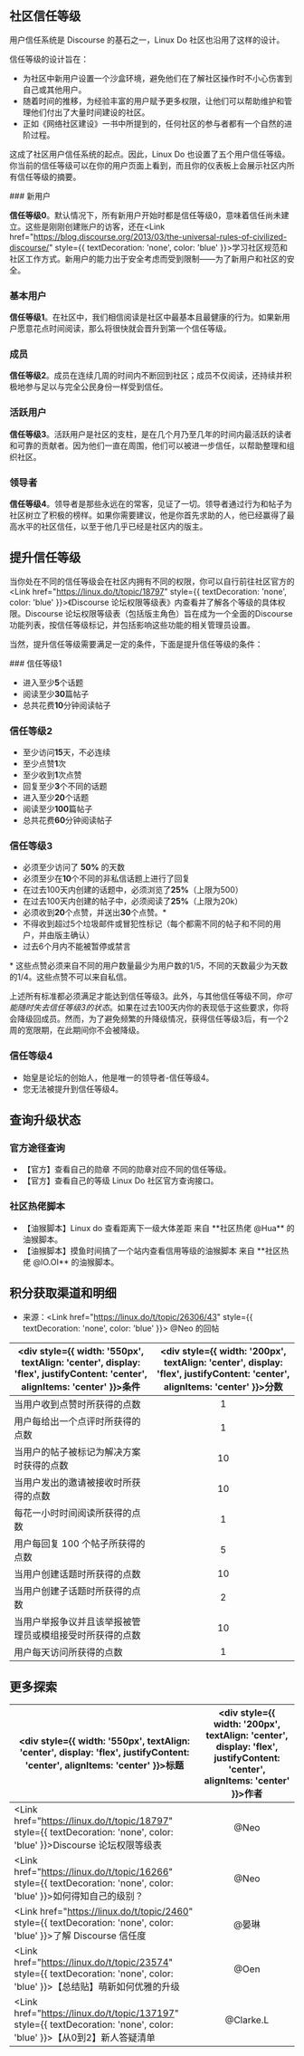 
## 社区信任等级
用户信任系统是 Discourse 的基石之一，Linux Do 社区也沿用了这样的设计。

信任等级的设计旨在：

- 为社区中新用户设置一个沙盒环境，避免他们在了解社区操作时不小心伤害到自己或其他用户。
- 随着时间的推移，为经验丰富的用户赋予更多权限，让他们可以帮助维护和管理他们付出了大量时间建设的社区。
- 正如《网络社区建设》一书中所提到的，任何社区的参与者都有一个自然的进阶过程。

这成了社区用户信任系统的起点。因此，Linux Do 也设置了五个用户信任等级。你当前的信任等级可以在你的用户页面上看到，而且你的仪表板上会展示社区内所有信任等级的摘要。

<Steps>
### 新用户

**信任等级0**。默认情况下，所有新用户开始时都是信任等级0，意味着信任尚未建立。这些是刚刚创建账户的访客，还在<Link href="https://blog.discourse.org/2013/03/the-universal-rules-of-civilized-discourse/" style={{ textDecoration: 'none', color: 'blue' }}>学习社区规范和社区工作方式</Link>。新用户的能力出于安全考虑而受到限制——为了新用户和社区的安全。


### 基本用户

**信任等级1**。在社区中，我们相信阅读是社区中最基本且最健康的行为。如果新用户愿意花点时间阅读，那么将很快就会晋升到第一个信任等级。


### 成员

**信任等级2**。成员在连续几周的时间内不断回到社区；成员不仅阅读，还持续并积极地参与足以与完全公民身份一样受到信任。


### 活跃用户

**信任等级3**。活跃用户是社区的支柱，是在几个月乃至几年的时间内最活跃的读者和可靠的贡献者。因为他们一直在周围，他们可以被进一步信任，以帮助整理和组织社区。


### 领导者

**信任等级4**。领导者是那些永远在的常客，见证了一切。领导者通过行为和帖子为社区树立了积极的榜样。如果你需要建议，他是你首先求助的人，他已经赢得了最高水平的社区信任，以至于他几乎已经是社区内的版主。

</Steps>


## 提升信任等级
当你处在不同的信任等级会在社区内拥有不同的权限，你可以自行前往社区官方的<Link href="https://linux.do/t/topic/18797" style={{ textDecoration: 'none', color: 'blue' }}>《Discourse 论坛权限等级表》</Link>内查看并了解各个等级的具体权限。Discourse 论坛权限等级表（包括版主角色）旨在成为一个全面的Discourse功能列表，按信任等级标记，并包括影响这些功能的相关管理员设置。

当然，提升信任等级需要满足一定的条件，下面是提升信任等级的条件：

<Steps>
### 信任等级1

* 进入至少**5**个话题
* 阅读至少**30**篇帖子
* 总共花费**10**分钟阅读帖子

### 信任等级2

 * 至少访问**15**天，不必连续
* 至少点赞**1**次
* 至少收到**1**次点赞
* 回复至少**3**个不同的话题
* 进入至少**20**个话题
* 阅读至少**100**篇帖子
* 总共花费**60**分钟阅读帖子

### 信任等级3

* 必须至少访问了 **50%** 的天数
* 必须至少在**10**个不同的非私信话题上进行了回复
* 在过去100天内创建的话题中，必须浏览了**25%**（上限为500）
* 在过去100天内创建的帖子中，必须阅读了**25%**（上限为20k）
* 必须收到**20**个点赞，并送出**30**个点赞。\*
* 不得收到超过5个垃圾邮件或冒犯性标记（每个都需不同的帖子和不同的用户，并由版主确认）
* 过去6个月内不能被暂停或禁言

\* 这些点赞必须来自不同的用户数量最少为用户数的1/5，不同的天数最少为天数的1/4。这些点赞不可以来自私信。

上述所有标准都必须满足才能达到信任等级3。此外，与其他信任等级不同，*你可能随时失去信任等级3的状态*。如果在过去100天内你的表现低于这些要求，你将会降级回成员。然而，为了避免频繁的升降级情况，获得信任等级3后，有一个2周的宽限期，在此期间你不会被降级。

### 信任等级4

* 始皇是论坛的创始人，他是唯一的领导者-信任等级4。
* 您无法被提升到信任等级4。

</Steps>

## 查询升级状态

### 官方途径查询

- <Link href="https://linux.do/my/badges" style={{ textDecoration: 'none', color: 'blue' }}>【官方】查看自己的勋章</Link> 不同的勋章对应不同的信任等级。

- <Link href="https://connect.linux.do/" style={{ textDecoration: 'none', color: 'blue' }}>【官方】查看自己的等级</Link>  Linux Do 社区官方查询接口。

### 社区热佬脚本

- <Link href="https://linux.do/t/topic/29204" style={{ textDecoration: 'none', color: 'blue' }}>【油猴脚本】Linux do 查看距离下一级大体差距</Link> 来自 <Link href="https://linux.do/u/Hua/">**社区热佬 @Hua**</Link> 的油猴脚本。

- <Link href="https://linux.do/t/topic/38245" style={{ textDecoration: 'none', color: 'blue' }}>【油猴脚本】摸鱼时间搞了一个站内查看信用等级的油猴脚本</Link> 来自 <Link href="https://linux.do/u/io.oi/summary">**社区热佬 @IO.OI**</Link> 的油猴脚本。

## 积分获取渠道和明细

- 来源：<Link href="https://linux.do/t/topic/26306/43" style={{ textDecoration: 'none', color: 'blue' }}> @Neo 的回帖 </Link>

|<div style={{ width: '550px', textAlign: 'center', display: 'flex', justifyContent: 'center', alignItems: 'center' }}>条件</div>| <div style={{ width: '200px', textAlign: 'center', display: 'flex', justifyContent: 'center', alignItems: 'center' }}>分数</div> |
|------|:------:|
| 当用户收到点赞时所获得的点数                                | 1    |
| 用户每给出一个点评时所获得的点数                             | 1    |
| 当用户的帖子被标记为解决方案时获得的点数                      | 10   |
| 当用户发出的邀请被接收时所获得的点数                         | 10   |
| 每花一小时时间阅读所获得的点数                              | 1    |
| 用户每回复 100 个帖子所获得的点数                           | 5    |
| 当用户创建话题时所获得的点数                                | 10   |
| 当用户创建子话题时所获得的点数                              | 2    |
| 当用户举报争议并且该举报被管理员或模组接受时所获得的点数         | 10   |
| 用户每天访问所获得的点数                                   | 1    |



## 更多探索

|<div style={{ width: '550px', textAlign: 'center', display: 'flex', justifyContent: 'center', alignItems: 'center' }}>标题</div>| <div style={{ width: '200px', textAlign: 'center', display: 'flex', justifyContent: 'center', alignItems: 'center' }}>作者</div> |
|------|:------:|
| <Link href="https://linux.do/t/topic/18797" style={{ textDecoration: 'none', color: 'blue' }}>Discourse 论坛权限等级表</Link> | @Neo |
| <Link href="https://linux.do/t/topic/16266" style={{ textDecoration: 'none', color: 'blue' }}>如何得知自己的级别？</Link> | @Neo |
| <Link href="https://linux.do/t/topic/2460" style={{ textDecoration: 'none', color: 'blue' }}>了解 Discourse 信任度</Link> | @晏琳 |
| <Link href="https://linux.do/t/topic/23574" style={{ textDecoration: 'none', color: 'blue' }}>【总结贴】萌新如何优雅的升级</Link> | @Oen |
| <Link href="https://linux.do/t/topic/137197" style={{ textDecoration: 'none', color: 'blue' }}>【从0到2】新人答疑清单</Link> | @Clarke.L |
